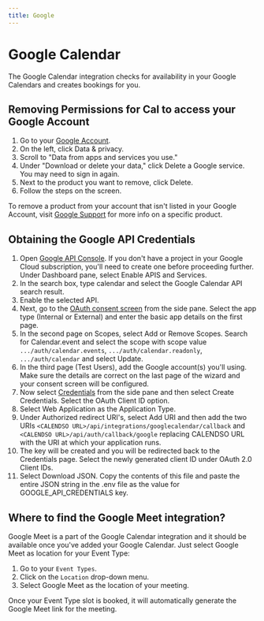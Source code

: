 ```yaml
---
title: Google
---
```


# Google Calendar
The Google Calendar integration checks for availability in your Google Calendars and creates bookings for you.

## Removing Permissions for Cal to access your Google Account

1. Go to your [Google Account](https://myaccount.google.com/).
2. On the left, click Data & privacy.
3. Scroll to "Data from apps and services you use."
4. Under "Download or delete your data," click Delete a Google service. You may need to sign in again.
5. Next to the product you want to remove, click Delete.
6. Follow the steps on the screen.

To remove a product from your account that isn't listed in your Google Account, visit [Google Support](https://support.google.com) for more info on a specific product.

## Obtaining the Google API Credentials
1. Open [Google API Console](https://console.cloud.google.com/apis/dashboard). If you don't have a project in your Google Cloud subscription, you'll need to create one before proceeding further. Under Dashboard pane, select Enable APIS and Services.
2. In the search box, type calendar and select the Google Calendar API search result.
3. Enable the selected API.
4. Next, go to the [OAuth consent screen](https://console.cloud.google.com/apis/credentials/consent) from the side pane. Select the app type (Internal or External) and enter the basic app details on the first page.
5. In the second page on Scopes, select Add or Remove Scopes. Search for Calendar.event and select the scope with scope value `.../auth/calendar.events`, `.../auth/calendar.readonly`, `.../auth/calendar` and select Update.
6. In the third page (Test Users), add the Google account(s) you'll using. Make sure the details are correct on the last page of the wizard and your consent screen will be configured.
7. Now select [Credentials](https://console.cloud.google.com/apis/credentials) from the side pane and then select Create Credentials. Select the OAuth Client ID option.
8. Select Web Application as the Application Type.
9. Under Authorized redirect URI's, select Add URI and then add the two URIs `<CALENDSO URL>/api/integrations/googlecalendar/callback` and `<CALENDSO URL>/api/auth/callback/google` replacing CALENDSO URL with the URI at which your application runs.
10. The key will be created and you will be redirected back to the Credentials page. Select the newly generated client ID under OAuth 2.0 Client IDs.
11. Select Download JSON. Copy the contents of this file and paste the entire JSON string in the .env file as the value for GOOGLE_API_CREDENTIALS key.

## Where to find the Google Meet integration?

Google Meet is a part of the Google Calendar integration and it should be available once you've added your Google Calendar. Just select Google Meet as location for your Event Type:

1. Go to your `Event Types`.
2. Click on the `Location` drop-down menu.
3. Select Google Meet as the location of your meeting.

Once your Event Type slot is booked, it will automatically generate the Google Meet link for the meeting.
